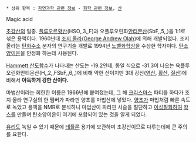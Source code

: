  * 상위 항목 : [[자연과학 관련 정보]] - [[화학 관련 정보]], [[산]]

Magic acid

[[초강산]]의 일종. [[플루오린|플루오르]][[황산]](HSO,,3,,F)과 오플루오린화[[안티몬]]산(SbF,,5,,)을 1:1로 섞은 용액이다. 1960년대 [http://en.wikipedia.org/wiki/George_Andrew_Olah 조지 올라(George Andrew Olah)]에 의해 개발되었다. 조지 올라는 [[탄화수소]] 분자의 연구기술 개발로 1994년 [[노벨화학상]]을 수상한 학자이다. [http://en.wikipedia.org/wiki/Carbocation 탄소 양이온]을 안정화 하는데 사용된다.

[http://en.wikipedia.org/wiki/Hammett_acidity_function Hammett 산도함수]가 나타내는 산도는 -19.2인데, 동일 식으로 -31.3이 나오는 육플루오린화안티몬산(H,,2,,FSbF,,6,,)에 비해 약한 산이지만 3대 강산([[염산]], [[황산]], [[질산]])에 비해서 '''아득하게 강한 산이다.'''

마법산이라는 희한한 이름은 1966년에 붙여졌는데, 그 해 [[크리스마스]] 파티를 하다가 조지 올라 연구실의 한 멤버가 파라핀 양초를 마법산에 넣었다. [[양초]]가 마법처럼 빠른 속도로 녹았고 용액을 NMR로 분석하니 마법산이 파라핀 사슬을 절단하고 [[이성질체|이성질화]]하여 [[왁스]]를 만들며 탄소양이온이 여기에 포함되어 있는 것을 알게 되었다.

[[유리]]도 녹일 수 있기 때문에 [[테플론]] 용기에 보관하며 초강산이므로 다루는데에 큰 주의를 요한다. 
